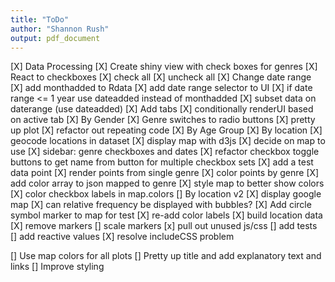 ```yaml
---
title: "ToDo"
author: "Shannon Rush"
output: pdf_document
---
```


[X] Data Processing
[X] Create shiny view with check boxes for genres
[X] React to checkboxes
[X] check all
[X] uncheck all
[X] Change date range
    [X] add monthadded to Rdata
    [X] add date range selector to UI
    [X] if date range <= 1 year use dateadded instead of monthadded 
    [X] subset data on daterange (use dateadded)
[X] Add tabs
    [X] conditionally renderUI based on active tab
[X] By Gender
    [X] Genre switches to radio buttons
    [X] pretty up plot
[X] refactor out repeating code
[X] By Age Group
[X] By location
    [X] geocode locations in dataset
    [X] display map with d3js
    [X] decide on map to use
    [X] sidebar: genre checkboxes and dates
        [X] refactor checkbox toggle buttons to get name from button for multiple checkbox sets
    [X] add a test data point 
    [X] render points from single genre
    [X] color points by genre
        [X] add color array to json mapped to genre
    [X] style map to better show colors
    [X] color checkbox labels in map.colors
[] By location v2
    [X] display google map
    [X] can relative frequency be displayed with bubbles?
    [X] Add circle symbol marker to map for test
    [X] re-add color labels
    [X] build location data
    [X] remove markers
    [] scale markers
    [x] pull out unused js/css
[] add tests
[] add reactive values
[X] resolve includeCSS problem
    
[] Use map colors for all plots
[] Pretty up title and add explanatory text and links
[] Improve styling
